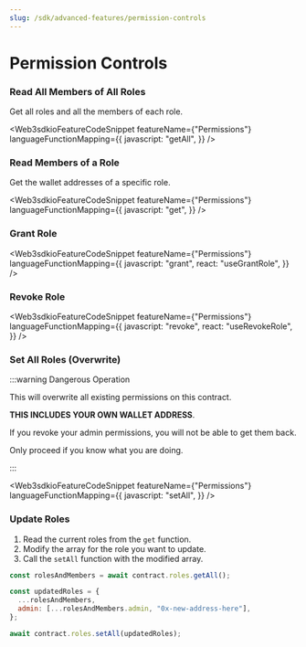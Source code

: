 ```yaml
---
slug: /sdk/advanced-features/permission-controls
---
```



# Permission Controls

### Read All Members of All Roles

Get all roles and all the members of each role.

<Web3sdkioFeatureCodeSnippet
  featureName={"Permissions"}
  languageFunctionMapping={{
    javascript: "getAll",
  }}
/>

### Read Members of a Role

Get the wallet addresses of a specific role.

<Web3sdkioFeatureCodeSnippet
  featureName={"Permissions"}
  languageFunctionMapping={{
    javascript: "get",
  }}
/>

### Grant Role

<Web3sdkioFeatureCodeSnippet
  featureName={"Permissions"}
  languageFunctionMapping={{
    javascript: "grant",
    react: "useGrantRole",
  }}
/>

### Revoke Role

<Web3sdkioFeatureCodeSnippet
  featureName={"Permissions"}
  languageFunctionMapping={{
    javascript: "revoke",
    react: "useRevokeRole",
  }}
/>

### Set All Roles (Overwrite)

:::warning Dangerous Operation

This will overwrite all existing permissions on this contract.

**THIS INCLUDES YOUR OWN WALLET ADDRESS**.

If you revoke your admin permissions, you will not be able to get them back.

Only proceed if you know what you are doing.

:::

<Web3sdkioFeatureCodeSnippet
  featureName={"Permissions"}
  languageFunctionMapping={{
    javascript: "setAll",
  }}
/>

### Update Roles

1. Read the current roles from the `get` function.
2. Modify the array for the role you want to update.
3. Call the `setAll` function with the modified array.

```javascript
const rolesAndMembers = await contract.roles.getAll();

const updatedRoles = {
  ...rolesAndMembers,
  admin: [...rolesAndMembers.admin, "0x-new-address-here"],
};

await contract.roles.setAll(updatedRoles);
```

